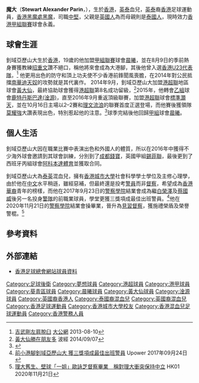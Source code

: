 {{Infobox football biography
| name        = 魔大 <br> Stewart Alexander
| image       =
| nickname    =  
| fullname    = Stewart Alexander Parin
| birth_date  = {{birth date and age|1993|10|3}}
| birth_place = {{HKG-1959}}
| height      = {{height|m=1.89}}
| position    = [[中堅|中堅]]
| currentclub = 永義
| clubnumber  = 
| youthyears1 =
| youthclubs1 = 
| years1 = 2012–2013
| clubs1 = [[葵青區足球會|葵青]]
| caps1  = 27
| goals1 = 4
| years2 = 2013–2014
| clubs2 = [[晨曦體育會|晨曦]]
| caps2  = 15
| goals2 = 0
| years3 = 2014–2015
| clubs3 = [[黃大仙區康樂體育會|黃大仙]]
| caps3  = 14
| goals3 = 0
| years4 = 2015–2016
| clubs4 = [[鹿特丹斯巴達淦源足球會|淦源]]
| caps4  = 
| goals4 = 
| years5 = 2016–2017
| clubs5 = [[標準灝天足球隊|標準灝天]]
| caps5  = 8
| goals5 = 0
| years6 = 2017–
| clubs6 = [[晨曦體育會|晨曦]]
| caps6  = 0
| goals6 = 0
| years7 = 
| clubs7 = 永義
| caps7  = 35
| goals7 = 2
| nationalyears1 = 2014
| nationalteam1  = [[香港奧運足球代表隊|香港U23]]
| nationalcaps1  = 0
| nationalgoals1 = 0
| pcupdate = 
| ntupdate = 
}}

'''魔大'''（'''Stewart Alexander Parin'''，{{bd|1993年|10月3日|}}），生於[[香港|香港]]，[[泰國|英泰]]血兒，[[泰國|英泰]]裔[[香港|香港]]足球運動員，[[香港黑魔處|香港黑魔處]][[黑魔|黑魔]]，司職[[中堅|中堅]]，父親是[[英國人|英國人]]為而母親則是[[泰國人|泰國人]]，現時效力[[香港甲組聯賽|香港甲組聯賽]]球會永義。

==球會生涯==
釗域亞歷山大生於[[香港|香港]]，19歲的他加盟[[香港甲組足球聯賽|甲組聯賽]]球會[[晨曦體育會|晨曦]]，並在8月9日的季前熱身賽獲教練[[招重文|招重文]]讚不絕口，稱他將來會成為大港腳，其後他曾入選[[香港奧運足球代表隊|香港U23代表隊]]，<ref>[http://news.takungpao.com.hk/paper/q/2013/0810/1819021.html 吉武剛左肩脫臼] {{Wayback|url=http://news.takungpao.com.hk/paper/q/2013/0810/1819021.html |date=20160917075156 }} [[大公網|大公網]] 2013-08-10</ref>
他更用出色的防守和頂上功夫使不少香港前鋒聞風喪膽，在2014年對公民抵擋[[南華|南華]][[迪天奴|迪天奴]]的攻勢就是其代裏作。
2014年9月，釗域亞歷山大加盟[[港超聯|港超聯]]地區球會[[黃大仙區康樂體育會|黃大仙]]，最終協助球會獲得[[港超聯|港超聯]]第8名成功留級，<ref>[http://football.on.cc/cnt/news/newc/20140907/fbnewc0113x0.html 黃大仙勝在朋友多] {{Wayback|url=http://football.on.cc/cnt/news/newc/20140907/fbnewc0113x0.html |date=20170315002629 }} 波經 2014/09/07</ref>2015年，他轉會[[香港乙組聯賽|乙組]]球會[[鹿特丹斯巴達(淦源)足球會|鹿特丹斯巴達(淦源)]]，直至2016年9月重返頂級聯賽，加盟[[港超聯|港超聯]]球會[[標準灝天足球隊|標準灝天]]，並在10月16日主場以2–2賽和[[香港流浪足球會|理文流浪]]的聯賽首度正選登場，而他賽後獲領隊[[莫耀強|莫耀強]]大讚表現出色，特別惹起他的注意。<ref>{{Cite web|url=http://orientaldaily.on.cc/cnt/sport/20161019/00286_002.html|title=另起爐灶都要栽培新人 - 東方日報|accessdate=2017-03-12|work=orientaldaily.on.cc|language=zh-hk|archive-date=2017-03-12|archive-url=https://web.archive.org/web/20170312200134/http://orientaldaily.on.cc/cnt/sport/20161019/00286_002.html|dead-url=no}}</ref>球季完結後他回歸[[香港甲組聯賽|甲組]]球會[[晨曦體育會|晨曦]]。

==個人生活==
釗域亞歷山大因在職業比賽中表演出色和外國人的體質，所以在2016年中獲得不少海外球會邀請到其球會訓練，分別到了[[成都錢寶|成都錢寶]]，英國甲組[[錫菲聯|錫菲聯]]，最後更到了西班牙丙組球會[[阿科本達體育|阿科本達體育]]並獲取合同。

釗域亞歷山大為[[泰國|泰]][[英國|英]]混血兒，擁有[[香港城市大學|香港城市大學]]社會科學學士學位及主修心理學，由於他在[[中文|中文]]水平稍遜，雖經惡補，但最終還是投考[[警員|警員]]而非[[督察|督察]]，希望成為[[香港|香港]][[華裔|華裔]]青年的榜樣，而他在2017年9月23日的[[香港警察學院|警察學院]]結業會成為繼[[白榮澤|白榮澤]]及[[蔡國威|蔡國威]]後另一名投身[[警隊|警隊]]的前職業球員，學堂更獲三獎項成最佳出班警員。<ref>[https://www.upower.com.hk/article/106740-%E5%89%8D%E5%B0%8F%E6%B8%AF%E8%85%B3%E9%87%97%E5%9F%9F%E4%BA%9E%E6%AD%B7%E5%B1%B1%E5%A4%A7-%E7%8D%B2%E4%B8%89%E7%8D%8E%E9%A0%85%E6%88%90%E6%9C%80%E4%BD%B3%E5%87%BA%E7%8F%AD%E8%AD%A6%E5%93%A1 前小港腳釗域亞歷山大 獲三獎項成最佳出班警員] {{Wayback|url=https://www.upower.com.hk/article/106740-%E5%89%8D%E5%B0%8F%E6%B8%AF%E8%85%B3%E9%87%97%E5%9F%9F%E4%BA%9E%E6%AD%B7%E5%B1%B1%E5%A4%A7-%E7%8D%B2%E4%B8%89%E7%8D%8E%E9%A0%85%E6%88%90%E6%9C%80%E4%BD%B3%E5%87%BA%E7%8F%AD%E8%AD%A6%E5%93%A1 |date=20170925040542 }} Upower 2017年09月24日</ref>他在2020年11月21日的[[香港警察學院|警察學院]]結業會操畢業，晉升為[[見習督察|見習督察]]，獲施禮榮盾及榮譽警棍。<ref> [https://www.hk01.com/%E7%A4%BE%E6%9C%83%E6%96%B0%E8%81%9E/551944/%E7%90%86%E5%A4%A7%E8%88%8A%E7%94%9F-%E5%A3%81%E7%90%83-%E4%B8%80%E5%A7%90-%E6%AD%90%E8%A9%A0%E8%8A%9D%E7%9D%A3%E5%AF%9F%E7%95%A2%E6%A5%AD-%E7%A8%B1%E5%B0%8D%E7%90%86%E5%A4%A7%E8%A1%9D%E7%AA%81%E4%BF%9D%E6%8C%81%E4%B8%AD%E7%AB%8B 理大舊生、壁球「一姐」歐詠芝督察畢業　稱對理大衝突保持中立] HK01 2020年11月21日</ref>

==參考資料==
{{reflist}}

==外部連結==
* [https://www.hkfa.com/ch/club/6/detail?player=11959 香港足球總會網站球員資料] {{Wayback|url=https://www.hkfa.com/ch/club/6/detail?player=11959 |date=20170924183857 }}

{{DEFAULTSORT:Stewart Alexander Parin}}  
[[Category:足球後衛|Category:足球後衛]]
[[Category:夢想球員|Category:夢想球員]]
[[Category:港超球員|Category:港超球員]]
[[Category:港甲球員|Category:港甲球員]]
[[Category:葵青區球員|Category:葵青區球員]]
[[Category:晨曦球員|Category:晨曦球員]]
[[Category:黃大仙球員|Category:黃大仙球員]]
[[Category:淦源球員|Category:淦源球員]]
[[Category:英國裔香港人|Category:英國裔香港人]]
[[Category:泰國裔混血兒|Category:泰國裔混血兒]]
[[Category:英國裔混血兒|Category:英國裔混血兒]]
[[Category:香港足球運動員|Category:香港足球運動員]]
[[Category:香港城市大學校友|Category:香港城市大學校友]]
[[Category:香港混血兒足球運動員|Category:香港混血兒足球運動員]]
[[Category:香港警務人員|Category:香港警務人員]]